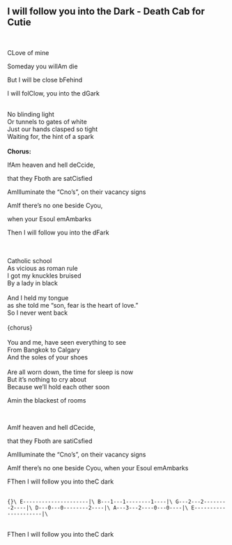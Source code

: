 ## I will follow you into the Dark - Death Cab for Cutie
\
<p class='song show-chords'><span class='chord'>C</span>Love of mine</p>
<p class='song show-chords'>Someday you will<span class='chord'>Am</span> die</p>
<p class='song show-chords'>But I will be close b<span class='chord'>F</span>ehind</p>
<p class='song show-chords'>I will fol<span class='chord'>C</span>low, you into the d<span class='chord'>G</span>ark</p>
\
No blinding light\
Or tunnels to gates of white\
Just our hands clasped so tight\
Waiting for, the hint of a spark \
\
**Chorus:**\
<p class='song show-chords'>If<span class='chord'>Am</span> heaven and hell de<span class='chord'>C</span>cide,      </p>
<p class='song show-chords'>that they <span class='chord'>F</span>both are sat<span class='chord'>C</span>isfied</p>
<p class='song show-chords'><span class='chord'>Am</span>Illuminate the "<span class='chord'>C</span>no's", on their vacancy signs</p>
<p class='song show-chords'><span class='chord'>Am</span>If there's no one beside <span class='chord'>C</span>you,</p>
<p class='song show-chords'>when your <span class='chord'>E</span>soul em<span class='chord'>Am</span>barks</p>
<p class='song show-chords'>Then I will follow you into the d<span class='chord'>F</span>ark</p>
\
\
Catholic school\
As vicious as roman rule\
I got my knuckles bruised \
By a lady in black\
     \
And I held my tongue \
as she told me "son, fear is the heart of love." \
So I never went back\
\
{chorus}\
\
You and me, have seen everything to see\
From Bangkok to Calgary  \
And the soles of your shoes\
 \
Are all worn down, the time for sleep is now\
But it's nothing to cry about  \
Because we'll hold each other soon\
<p class='song show-chords'><span class='chord'>Am</span>in the blackest of rooms </p>
\
<p class='song show-chords'><span class='chord'>Am</span>If heaven and hell d<span class='chord'>C</span>ecide, </p>
<p class='song show-chords'>that they <span class='chord'>F</span>both are sati<span class='chord'>C</span>sfied</p>
<p class='song show-chords'><span class='chord'>Am</span>Illuminate the "<span class='chord'>C</span>no's", on their vacancy signs</p>
<p class='song show-chords'><span class='chord'>Am</span>If there's no one beside <span class='chord'>C</span>you, when your <span class='chord'>E</span>soul em<span class='chord'>Am</span>barks</p>
<p class='song show-chords'><span class='chord'>F</span>Then I will follow you into the<span class='chord'>C</span> dark</p>
\
```{}\
E---------------------|\
B---1---1--------1----|\
G---2---2--------2----|\
D---0---0--------2----|\
A---3---2----0---0----|\
E---------------------|\
```\
\
<p class='song show-chords'><span class='chord'>F</span>Then I will follow you into the<span class='chord'>C</span> dark</p>
\
\
